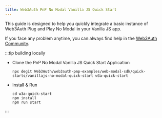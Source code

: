 ```yaml
---
title: Web3Auth PnP No Modal Vanilla JS Quick Start
---
```


This guide is designed to help you quickly integrate a basic instance of Web3Auth Plug and Play No Modal in your Vanilla JS app.

If you face any problem anytime, you can always find help in the [Web3Auth Community](https://web3auth.io/community/c/help-pnp/pnp-no-modal/15).

:::tip building locally

- Clone the PnP No Modal Vanilla JS Quick Start Application

  ```shell npm2yarn
  npx degit Web3Auth/web3auth-pnp-examples/web-modal-sdk/quick-starts/vanillajs-no-modal-quick-start w3a-quick-start
  ```

- Install & Run

  ```shell npm2yarn
  cd w3a-quick-start
  npm install
  npm run start
  ```

:::
